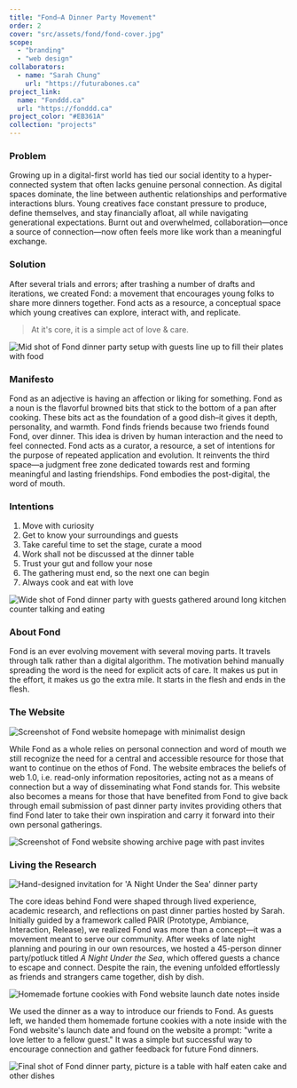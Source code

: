 ```yaml
---
title: "Fond—A Dinner Party Movement"
order: 2
cover: "src/assets/fond/fond-cover.jpg"
scope:
  - "branding"
  - "web design"
collaborators:
  - name: "Sarah Chung"
    url: "https://futurabones.ca"
project_link:
  name: "Fonddd.ca"
  url: "https://fonddd.ca"
project_color: "#EB361A"
collection: "projects"
---
```



### Problem

Growing up in a digital-first world has tied our social identity to a hyper-connected system that often lacks genuine personal connection. As digital spaces dominate, the line between authentic relationships and performative interactions blurs. Young creatives face constant pressure to produce, define themselves, and stay financially afloat, all while navigating generational expectations. Burnt out and overwhelmed, collaboration—once a source of connection—now often feels more like work than a meaningful exchange.

<YoutubeEmbed id="EPjpSoCqC5k" />

### Solution

After several trials and errors; after trashing a number of drafts and iterations, we created Fond: a movement that encourages young folks to share more dinners together. Fond acts as a resource, a conceptual space which young creatives can explore, interact with, and replicate.

> At it's core, it is a simple act of love & care.

<Image
  src={fondMidShot}
  alt="Mid shot of Fond dinner party setup with guests line up to fill their plates with food"
  loading="eager"
/>

### Manifesto

Fond as an adjective is having an affection or liking for something. Fond as a noun is the flavorful browned bits that stick to the bottom of a pan after cooking. These bits act as the foundation of a good dish–it gives it depth, personality, and warmth. Fond finds friends because two friends found Fond, over dinner.
This idea is driven by human interaction and the need to feel connected. Fond acts as a curator, a resource, a set of intentions for the purpose of repeated application and evolution. It reinvents the third space—a judgment free zone dedicated towards rest and forming meaningful and lasting friendships. Fond embodies the post-digital, the word of mouth.

### Intentions

1. Move with curiosity
2. Get to know your surroundings and guests
3. Take careful time to set the stage, curate a mood
4. Work shall not be discussed at the dinner table
5. Trust your gut and follow your nose
6. The gathering must end, so the next one can begin
7. Always cook and eat with love

<Image
  src={fondPartyShot}
  alt="Wide shot of Fond dinner party with guests gathered around long kitchen counter talking and eating"
  loading="eager"
/>

### About Fond

Fond is an ever evolving movement with several moving parts. It travels through talk rather than a digital algorithm. The motivation behind manually spreading the word is the need for explicit acts of care. It makes us put in the effort, it makes us go the extra mile. It starts in the flesh and ends in the flesh.

### The Website

<Image
  src={fondWebsite1}
  alt="Screenshot of Fond website homepage with minimalist design"
  loading="eager"
/>

While Fond as a whole relies on personal connection and word of mouth we still recognize the need for a central and accessible resource for those that want to continue on the ethos of Fond. The website embraces the beliefs of web 1.0, i.e. read-only information repositories, acting not as a means of connection but a way of disseminating what Fond stands for. This website also becomes a means for those that have benefited from Fond to give back through email submission of past dinner party invites providing others that find Fond later to take their own inspiration and carry it forward into their own personal gatherings.

<Image
  src={fondWebsite2}
  alt="Screenshot of Fond website showing archive page with past invites"
  loading="eager"
/>

### Living the Research

<Image
  src={underTheSeaInvite}
  alt="Hand-designed invitation for 'A Night Under the Sea' dinner party"
  loading="eager"
/>

The core ideas behind Fond were shaped through lived experience, academic research, and reflections on past dinner parties hosted by Sarah. Initially guided by a framework called PAIR (Prototype, Ambiance, Interaction, Release), we realized Fond was more than a concept—it was a movement meant to serve our community. After weeks of late night planning and pouring in our own resources, we hosted a 45-person dinner party/potluck titled _A Night Under the Sea_, which offered guests a chance to escape and connect. Despite the rain, the evening unfolded effortlessly as friends and strangers came together, dish by dish.

<Image
  src={fortuneCookie}
  alt="Homemade fortune cookies with Fond website launch date notes inside"
  loading="eager"
/>

We used the dinner as a way to introduce our friends to Fond. As guests left, we handed them homemade fortune cookies with a note inside with the Fond website's launch date and found on the website a prompt: "write a love letter to a fellow guest." It was a simple but successful way to encourage connection and gather feedback for future Fond dinners.

<Image
  src={fondClosing}
  alt="Final shot of Fond dinner party, picture is a table with half eaten cake and other dishes"
  loading="eager"
/>
